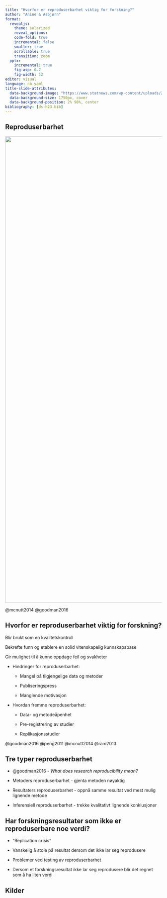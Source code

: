 ```yaml
---
title: "Hvorfor er reproduserbarhet viktig for forskning?"
author: "Anine & Asbjørn"
format: 
  revealjs:
    theme: solarized
    reveal_options:
    code-fold: true
    incremental: false
    smaller: true
    scrollable: true
    transition: zoom
  pptx: 
    incremental: true
    fig-asp: 0.7
    fig-width: 12
editor: visual
language: nb.yaml
title-slide-attributes: 
  data-background-image: "https://www.statnews.com/wp-content/uploads/2016/06/Reproducibility_AP106041067.jpg"
  data-background-size: 1750px, cover
  data-background-position: 2% 98%, center
bibliography: [ds-h23.bib]
---
```


## Reproduserbarhet

![](images/reproducibility.jpg){fig-align="left" width="1500"}

@mcnutt2014 @goodman2016

## Hvorfor er reproduserbarhet viktig for forskning?

Blir brukt som en kvalitetskontroll

Bekrefte funn og etablere en solid vitenskapelig kunnskapsbase

Gir mulighet til å kunne oppdage feil og svakheter

-   Hindringer for reproduserbarhet:

    -   Mangel på tilgjengelige data og metoder

    -   Publiseringspress

    -   Manglende motivasjon

-   Hvordan fremme reproduserbarhet:

    -   Data- og metodeåpenhet

    -   Pre-registrering av studier

    -   Replikasjonsstudier

@goodman2016 @peng2011 @mcnutt2014 @ram2013

## Tre typer reproduserbarhet

-   @goodman2016 - *What does research reproducibility mean?*

-   Metoders reproduserbarhet - gjenta metoden nøyaktig

-   Resultaters reproduserbarhet - oppnå samme resultat ved mest mulig lignende metode

-   Inferensiell reproduserbarhet - trekke kvalitativt lignende konklusjoner

## Har forskningsresultater som ikke er reproduserbare noe verdi?

-   "Replication crisis"

-   Vanskelig å stole på resultat dersom det ikke lar seg reprodusere

-   Problemer ved testing av reproduserbarhet

-   Dersom et forskningsresultat ikke lar seg reprodusere blir det regnet som å ha liten verdi

## Kilder
